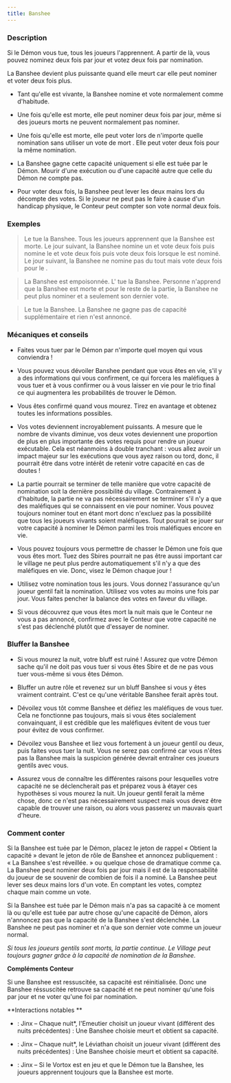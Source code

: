 ```yaml
---
title: Banshee
---
```



<Role BANSHEE header />

### Description

Si le Démon vous tue, tous les joueurs l'apprennent. A partir de là, vous pouvez nominez deux fois par jour et votez deux fois par nomination.

La Banshee devient plus puissante quand elle meurt car elle peut nominer et voter deux fois plus.

-   Tant qu'elle est vivante, la Banshee nomine et vote normalement comme d'habitude.

-   Une fois qu'elle est morte, elle peut nominer deux fois par jour, même si des joueurs morts ne peuvent normalement pas nominer.

-   Une fois qu'elle est morte, elle peut voter lors de n'importe quelle nomination sans utiliser un vote de mort . Elle peut voter deux fois pour la même nomination. 

-   La Banshee gagne cette capacité uniquement si elle est tuée par le Démon. Mourir d'une exécution ou d'une capacité autre que celle du Démon ne compte pas.

-   Pour voter deux fois, la Banshee peut lever les deux mains lors du décompte des votes. Si le joueur ne peut pas le faire à cause d'un handicap physique, le Conteur peut compter son vote normal deux fois.

### Exemples

> Le <Role KAZALI /> tue la Banshee. Tous les joueurs apprennent que la Banshee est morte. Le jour suivant, la Banshee nomine un <Role IDIOT_DU_VILLAGE /> et vote deux fois puis nomine le <Role PROPHETE_DE_L_EFFROI /> et vote deux fois puis vote deux fois lorsque le <Role SHUGENJA /> est nominé. Le jour suivant, la Banshee ne nomine pas du tout mais vote deux fois pour le <Role KAZALI />.

> La Banshee est empoisonnée. L'<Role OJO /> tue la Banshee. Personne n'apprend que la Banshee est morte et pour le reste de la partie, la Banshee ne peut plus nominer et a seulement son dernier vote.

> Le <Role LYCANTHROPE /> tue la Banshee. La Banshee ne gagne pas de capacité supplémentaire et rien n'est annoncé.

### Mécaniques et conseils

- Faites vous tuer par le Démon par n'importe quel moyen qui vous conviendra !

- Vous pouvez vous dévoiler Banshee pendant que vous êtes en vie, s'il y a des informations qui vous confirment, ce qui forcera les maléfiques à vous tuer et à vous confirmer ou à vous laisser en vie pour le trio final ce qui augmentera les probabilités de trouver le Démon.

- Vous êtes confirmé quand vous mourez. Tirez en avantage et obtenez toutes les informations possibles.

- Vos votes deviennent incroyablement puissants. A mesure que le nombre de vivants diminue, vos deux votes deviennent une proportion de plus en plus importante des votes requis pour rendre un joueur exécutable. Cela est néanmoins à double tranchant : vous allez avoir un impact majeur sur les exécutions que vous ayez raison ou tord, donc, il pourrait être dans votre intérêt de retenir votre capacité en cas de doutes !

- La partie pourrait se terminer de telle manière que votre capacité de nomination soit la dernière possibilité du village. Contrairement à d'habitude, la partie ne va pas nécessairement se terminer s'il n'y a que des maléfiques qui se connaissent en vie pour nominer. Vous pouvez toujours nominer tout en étant mort donc n'excluez pas la possibilité que tous les joueurs vivants soient maléfiques. Tout pourrait se jouer sur votre capacité à nominer le Démon parmi les trois maléfiques encore en vie.

- Vous pouvez toujours vous permettre de chasser le Démon une fois que vous êtes mort. Tuez des Sbires pourrait ne pas être aussi important car le village ne peut plus perdre automatiquement s'il n'y a que des maléfiques en vie. Donc, visez le Démon chaque jour !

- Utilisez votre nomination tous les jours. Vous donnez l'assurance qu'un joueur gentil fait la nomination. Utilisez vos votes au moins une fois par jour. Vous faites pencher la balance des votes en faveur du village. 

- Si vous découvrez que vous êtes mort la nuit mais que le Conteur ne vous a pas annoncé, confirmez avec le Conteur que votre capacité ne s'est pas déclenché plutôt que d'essayer de nominer.

### Bluffer la Banshee

- Si vous mourez la nuit, votre bluff est ruiné ! Assurez que votre Démon sache qu'il ne doit pas vous tuer si vous êtes Sbire et de ne pas vous tuer vous-même si vous êtes Démon.

- Bluffer un autre rôle et revenez sur un bluff Banshee si vous y êtes vraiment contraint. C'est ce qu'une véritable Banshee ferait après tout.

- Dévoilez vous tôt comme Banshee et défiez les maléfiques de vous tuer. Cela ne fonctionne pas toujours, mais si vous êtes socialement convainquant, il est crédible que les maléfiques évitent de vous tuer pour évitez de vous confirmer.

- Dévoilez vous Banshee et liez vous fortement à un joueur gentil ou deux, puis faites vous tuer la nuit. Vous ne serez pas confirmé car vous n'êtes pas la Banshee mais la suspicion générée devrait entraîner ces joueurs gentils avec vous.

- Assurez vous de connaître les différentes raisons pour lesquelles votre capacité ne se déclencherait pas et préparez vous à étayer ces hypothèses si vous mourez la nuit. Un joueur gentil ferait la même chose, donc ce n'est pas nécessairement suspect mais vous devez être capable de trouver une raison, ou alors vous passerez un mauvais quart d'heure. 

### Comment conter

Si la Banshee est tuée par le Démon, placez le jeton de rappel « Obtient la capacité » devant le jeton de rôle de Banshee et annoncez publiquement : « La Banshee s'est réveillée. » ou quelque chose de dramatique comme ça. La Banshee peut nominer deux fois par jour mais il est de la responsabilité du joueur de se souvenir de combien de fois il a nominé. La Banshee peut lever ses deux mains lors d'un vote. En comptant les votes, comptez chaque main comme un vote.

Si la Banshee est tuée par le Démon mais n'a pas sa capacité à ce moment là ou qu'elle est tuée par autre chose qu'une capacité de Démon, alors n'annoncez pas que la capacité de la Banshee s'est déclenchée. La Banshee ne peut pas nominer et n'a que son dernier vote comme un joueur normal. 

_Si tous les joueurs gentils sont morts, la partie continue. Le Village peut toujours gagner grâce à la capacité de nomination de la Banshee._

**Compléments Conteur**

Si une Banshee est ressuscitée, sa capacité est réinitialisée. Donc une Banshee réssuscitée retrouve sa capacité et ne peut nominer qu'une fois par jour et ne voter qu'une foi par nomination.

**Interactions notables **

- <Role EMEUTIER /> : Jinx – Chaque nuit*, l'Emeutier choisit un joueur vivant (différent des nuits précédentes) : Une Banshee choisie meurt et obtient sa capacité.

- <Role LEVIATHAN /> : Jinx – Chaque nuit*, le Léviathan choisit un joueur vivant (différent des nuits précédentes) : Une Banshee choisie meurt et obtient sa capacité.

- <Role VORTOX /> : Jinx – Si le Vortox est en jeu et que le Démon tue la Banshee, les joueurs apprennent toujours que la Banshee est morte. 
